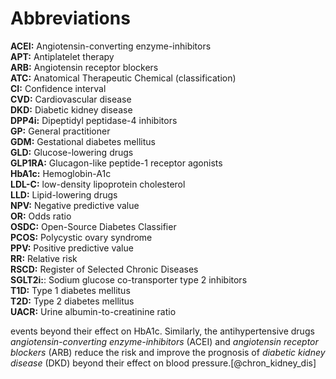 # Abbreviations {.unnumbered}

**ACEI:** Angiotensin-converting enzyme-inhibitors\
**APT:** Antiplatelet therapy\
**ARB:** Angiotensin receptor blockers\
**ATC:** Anatomical Therapeutic Chemical (classification)\
**CI:** Confidence interval\
**CVD:** Cardiovascular disease\
**DKD:** Diabetic kidney disease\
**DPP4i:** Dipeptidyl peptidase-4 inhibitors\
**GP:** General practitioner\
**GDM:** Gestational diabetes mellitus\
**GLD:** Glucose-lowering drugs\
**GLP1RA:** Glucagon-like peptide-1 receptor agonists\
**HbA1c:** Hemoglobin-A1c\
**LDL-C:** low-density lipoprotein cholesterol\
**LLD:** Lipid-lowering drugs\
**NPV:** Negative predictive value\
**OR:** Odds ratio\
**OSDC:** Open-Source Diabetes Classifier\
**PCOS:** Polycystic ovary syndrome\
**PPV:** Positive predictive value\
**RR:** Relative risk\
**RSCD:** Register of Selected Chronic Diseases\
**SGLT2i:**: Sodium glucose co-transporter type 2 inhibitors\
**T1D:** Type 1 diabetes mellitus\
**T2D:** Type 2 diabetes mellitus\
**UACR:** Urine albumin-to-creatinine ratio\


 events beyond their effect on HbA1c. Similarly, the antihypertensive drugs *angiotensin-converting enzyme-inhibitors* (ACEI) and *angiotensin receptor blockers* (ARB) reduce the risk and improve the prognosis of *diabetic kidney disease* (DKD) beyond their effect on blood pressure.[@chron_kidney_dis]